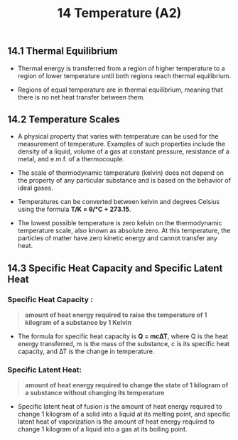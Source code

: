 ﻿---
title: 14 Temperature (A2)
subject : physics
---
## 14.1 Thermal Equilibrium

- Thermal energy is transferred from a region of higher temperature to a region of lower temperature until both regions reach thermal equilibrium.

- Regions of equal temperature are in thermal equilibrium, meaning that there is no net heat transfer between them.

## 14.2 Temperature Scales

- A physical property that varies with temperature can be used for the measurement of temperature. Examples of such properties include the density of a liquid, volume of a gas at constant pressure, resistance of a metal, and e.m.f. of a thermocouple.

- The scale of thermodynamic temperature (kelvin) does not depend on the property of any particular substance and is based on the behavior of ideal gases.

- Temperatures can be converted between kelvin and degrees Celsius using the formula 
 **T/K = θ/°C + 273.15**.

- The lowest possible temperature is zero kelvin on the thermodynamic temperature scale, also known as absolute zero. At this temperature, the particles of matter have zero kinetic energy and cannot transfer any heat.

## 14.3 Specific Heat Capacity and Specific Latent Heat
### Specific Heat Capacity :
>**amount of heat energy required to raise the temperature of 1 kilogram of a substance by 1 Kelvin**
- The formula for specific heat capacity is **Q = mc∆T**, where Q is the heat energy transferred, m is the mass of the substance, c is its specific heat capacity, and ∆T is the change in temperature.
### Specific Latent Heat:
>**amount of heat energy required to change the state of 1 kilogram of a substance without changing its temperature**
- Specific latent heat of fusion is the amount of heat energy required to change 1 kilogram of a solid into a liquid at its melting point, and specific latent heat of vaporization is the amount of heat energy required to change 1 kilogram of a liquid into a gas at its boiling point.

